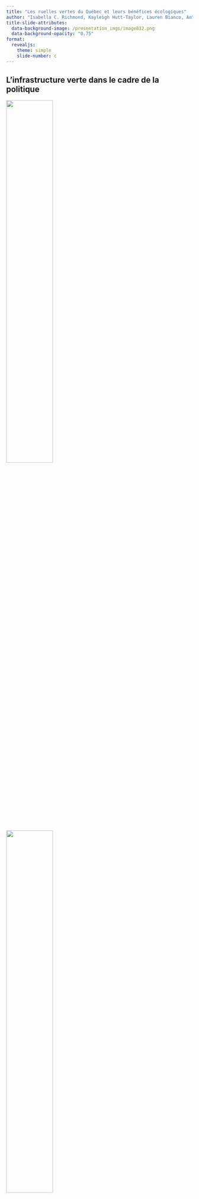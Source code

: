 ```yaml
---
title: "Les ruelles vertes du Québec et leurs bénéfices écologiques"
author: "Isabella C. Richmond, Kayleigh Hutt-Taylor, Lauren Bianco, Antonia Vieira Zanella, Carly D. Ziter"
title-slide-attributes:
  data-background-image: /presentation_imgs/image832.png
  data-background-opacity: "0.75"
format: 
  revealjs:
    theme: simple
    slide-number: c
---
```


## L'infrastructure verte dans le cadre de la politique

![](presentation_imgs/ppec.png){fig-align="center" width="50%"}

![](presentation_imgs/montrealbudg.png){fig-align="center" width="50%"}

::: notes
-   on title slide make sure to finish the full name of the title

-   define green infrastructure: Les infrastructures végétalisées (IV) incluent toutes les phytotechnologies et les pratiques de verdissement (par Québec Vert).

-   green infrastructure is increasing as a popular solution to many of the problems our cities face as a result of climate change; the urban heat island effect, flooding, connection with nature, etc.

-   policy that explicitly addresses or mentions green infrastructure is increasing, including in Quebec

-   for example, green infrastructure is mentioned in the Plan pour une economie verte 2030 du Quebec, Montreal's city budget, and is incorporated in many ways in other cities across Quebec such as Trois Rivieres and Quebec City
:::

## Les affirmations des infrastructures vertes

![[Le rapport sur les enjeux nationaux](https://changingclimate.ca/national-issues/fr/)](presentation_imgs/parkbenefits_fr.png)

::: notes
-   Many policies or projects that include IV have a long list of benefits that resembles the one on the screen
-   Some of these, and potentially all of them, are true in various IV projects
-   but these claims often go un-interrogated
-   what IV are providing which of these? What management strategies maximize one type of benefit or harmonize across many? This fundamental gap was the impetus for our collaborative project
:::

## Les deux catégories écologiques

![](presentation_imgs/conceptual_model.png)

## L'étude de cas des ruelles vertes

::: columns
::: {.column width="60%"}
::: {layout="[[-1], [1], [-1]]"}
-   Augmenter la biodiversité

-   Augmenter la connectivité biologique

-   Réduire l’effet d’îlots de chaleur

-   Améliorer la qualité de l’air

-   Fournissent des habitats pour des petits mammifères, des oiseaux et des insectes
:::
:::

::: {.column width="40%"}
::: {layout="[[-1], [1], [-1]]"}
![](presentation_imgs/ecoquartiers.png){fig-align="left"}
:::
:::
:::

::: notes
-   ruelles vertes are a great example of everything we have been discussing up to this point
-   they are a really interesting form of green infrastructure because they allow greening in already dense areas of cities
-   they are increasing in popularity across the world, as well as in Quebec
-   the policies surrounding them claim that they provide many benefits
-   for example, eco quartiers is one of the organizations that runs the ruelles vertes program in Montreal and it has a long list of benefits of ruelles vertes in the city
-   we don't actually know what the advantages and disadvantages of ruelles vertes may be in many cases
:::

## Nos questions de recherche

::: columns
::: {.column width="50%"}
::: incremental
1.  Quels sont les bénéfices écologiques fournis par les ruelles vertes?

2.  Quels sont les services écosystémiques fournis par les ruelles vertes?

3.  Quels sont les compromis entre les deux?
:::
:::

::: {.column width="50%"}
![](presentation_imgs/newruelle.jpg){width="60%"}
:::
:::

::: notes
-   so the first question is what are the true ecological benefits (nature for nature), then what are the true ecosystem services (nature for humans) provided by these ruelles

-   and then finally, what are the trade-offs or synergies between these two groups of services?

-   we hypothesize that ruelles vertes will provide higher levels of both ecological benefits and ecosystem services compared to traditional ruelles, but that the level of benefits and services will be highly variable and dependent on management strategies
:::

## Échantillonnage des données écologiques {.smaller}

::: columns
::: {.column width="70%"}
![](presentation_imgs/studymap.png){fig-align="left"}
:::

::: {.column width="30%"}
::: {layout="[[-1], [1], [-1]]"}
-   Température de l'air

-   Complexité de la végétation

-   Inventaire des arbres (abondance et diversité)

-   Présence des lucioles

-   Inventaire total de la végétation
:::
:::
:::

## L'analyse des bénéfices écologiques et des services écosystémiques

![](presentation_imgs/analysis_model.png)

## La biodiversité des arbres est très variable

![](presentation_imgs/treespecies.png){fig-align="center"}

## L'atténuation de la température est variable à Montréal

::: columns
::: {.column width="80%"}
![](presentation_imgs/mtltemp.png){fig-align="left"}
:::

::: {.column width="20%"}
::: {layout="[[-1], [1], [-1]]"}
![](presentation_imgs/RV-VSMPE-21_S1.jpg){fig-align="right" width="60%"} ![](presentation_imgs/RV-VSMPE-5_S1.jpg){fig-align="right" width="60%"}
:::
:::
:::

## À Trois-Rivieres, les ruelles vertes rafraîchissent la nuit

::: columns
::: {.column width="80%"}
![](presentation_imgs/trtemp.png){fig-align="left"}
:::

::: {.column width="20%"}
::: {layout="[[-1], [1], [-1]]"}
![](presentation_imgs/RV-TR-12.jpg){fig-align="right"}
:::
:::
:::

## Il y a possiblement un compromis entre la biodiversité et la température

![](presentation_imgs/tempdiv_tradeoff.png){fig-align="center"}

::: notes
-   

-   il y a des choses a venir! Des statistiques formelles, l'intégration des données de l'architecture paysagere

-   En plus, on continue notre travail a TR cet ete
:::

## Merci beaucoup!

::: columns
::: {.column width="60%"}
![](presentation_imgs/ZULE_logo_green_name.png)

![](presentation_imgs/LabPhoto_Summer2024.jpg){width="70%" fig-align="center"}
:::

::: {.column width="40%"}
::: {layout="[[-1], [1], [-1]]"}
-   Johanna Arnet
-   Mes collaborateurs/collaboratrices a UQAM, Organisme Respire, UdeM
-   Les personnes interviewées
-   Les ruelles !
:::
:::
:::

## Des questions?

![](presentation_imgs/secrets.jpg){fig-align="center"}
